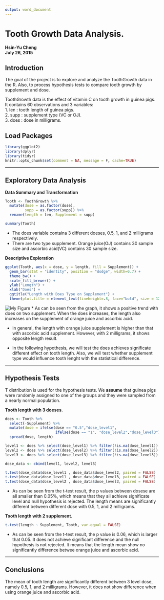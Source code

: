 ```yaml
---
output: word_document
---
```

# **Tooth Growth Data Analysis.**             

 **Hsin-Yu Cheng**    
 **July 26, 2015** 

## Introduction    
The goal of the project is to explore and analyze the ToothGrowth data in the R. Also, to process hypothesis tests to compare tooth growth by supplement and dose.    

ToothGrowth data is the effect of vitamin C on tooth growth in guinea pigs. It contains 60 observations and 3 variables:    
1. len : tooth length of guinea pigs.           
2. supp : supplement type (VC or OJ).       
3. does : dose in milligrams.       

## Load Packages    
```r
library(ggplot2)
library(dplyr)
library(tidyr)
knitr::opts_chunk$set(comment = NA, message = F, cache=TRUE)
```
   
***   
    
## **Exploratory Data Analysis**
**Data Summary and Transformation**    
```r
Tooth <- ToothGrowth %>%
  mutate(dose = as.factor(dose),
         supp = as.factor(supp)) %>%
  rename(length = len, Supplement = supp)

summary(Tooth)
```
 * The does variable containa 3 different doeses, 0.5, 1, and 2 milligrams respectively.    
 * There are two type supplement. Orange juice(OJ) contains 30 sample size and ascorbic acid(VC) contains 30 sample size.   
 
     
**Descriptive Exploration**  
```r
ggplot(Tooth, aes(x = dose, y = length, fill = Supplement)) +
  geom_bar(stat = "identity", position = "dodge", width=0.7) +
  theme_bw() +
  scale_fill_brewer() +
  ylab("Length") +
  xlab("Does") +
  ggtitle("Length with Does Type on Supplement") + 
  theme(plot.title = element_text(lineheight=.8, face="bold", size = 12))
```
![My Figure](plot1.png) 
 * As can be seen from the graph, it shows a positive trend with does on two supplement. When the does increases, the length also increases on the supplement of orange juice and ascorbic acid.       
 
 * In general, the length with orange juice supplement is higher than that with ascorbic acid supplement. However, with 2 milligrams, it shows opposite length result.    
 
 * In the following hypothesis, we will test the does achieves significate different effect on tooth length. Also, we will test whether supplement type would influence tooth lenght with the statistical difference.    
    
***         

## **Hypothesis Tests**   

T distribution is used for the hypothesis tests. We **assume** that guinea pigs were randomly assigned to one of the groups and they were sampled from a nearly normal population.    

**Tooth length with 3 doeses.**

```r
does <- Tooth %>% 
  select(-Supplement) %>%
  mutate(dose = ifelse(dose == "0.5","dose_level1",
                       ifelse(dose == "1", "dose_level2","dose_level3"))) %>%
  spread(dose, length) 

level1 <- does %>% select(dose_level1) %>% filter(!is.na(dose_level1))
level2 <- does %>% select(dose_level2) %>% filter(!is.na(dose_level2))
level3 <- does %>% select(dose_level3) %>% filter(!is.na(dose_level3))

dose_data <- cbind(level1, level2, level3)

t.test(dose_data$dose_level1 , dose_data$dose_level2, paired = FALSE)
t.test(dose_data$dose_level1 , dose_data$dose_level3, paired = FALSE)
t.test(dose_data$dose_level2 , dose_data$dose_level3, paired = FALSE)
```

 * As can be seen from the t-test result, the p values between dosese are all smaller than 0.05%, which means that they all achieve significate level and null hypothesis is rejected. The length means are significantly different between different dose with 0.5, 1, and 2 milligrams.    

**Tooth length with 2 supplement.**
```r
t.test(length ~ Supplement, Tooth, var.equal = FALSE)
```

 * As can be seen from the t-test result, the p value is 0.06, which is larger that 0.05. It does not achieve significant difference and the null hypothesis is not rejected. It means that the length mean show no significantly difference betwee orange juice and ascorbic acid.    
    
***    
    

## **Conclusions**    
The mean of tooth length are significantly different between 3 level dose, namely 0.5, 1, and 2 milligrams. However, it does not show difference when using orange juice and ascorbic acid.      


